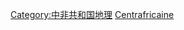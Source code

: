 {{Commonscat|Rivers of the Central African Republic}}

[[Category:中非共和国地理|Category:中非共和国地理]]
[[Category:非洲各国河流|Centrafricaine]]